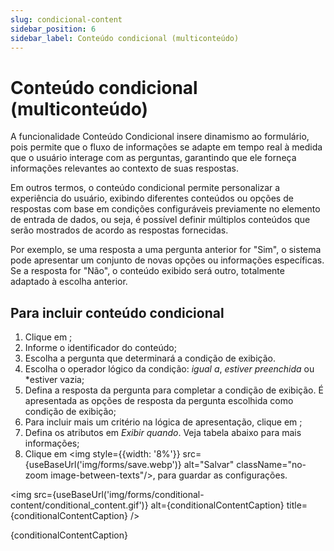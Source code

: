 ```yaml
---
slug: condicional-content
sidebar_position: 6
sidebar_label: Conteúdo condicional (multiconteúdo)
---
```



# Conteúdo condicional (multiconteúdo)

A funcionalidade Conteúdo Condicional insere dinamismo ao formulário, pois permite que o fluxo de informações se adapte
em tempo real à medida que o usuário interage com as perguntas, garantindo que ele forneça informações relevantes
ao contexto de suas respostas.

Em outros termos, o conteúdo condicional permite personalizar a experiência do usuário, exibindo diferentes conteúdos ou
opções de respostas com base em condições configuráveis previamente no elemento de entrada de dados, ou seja, é possível
definir múltiplos conteúdos que serão mostrados de acordo as respostas fornecidas.

Por exemplo, se uma resposta a uma pergunta anterior for "Sim", o sistema pode apresentar um conjunto de novas opções
ou informações específicas. Se a resposta for "Não", o conteúdo exibido será outro, totalmente adaptado à escolha anterior.

## Para incluir conteúdo condicional
1. Clique em ;
2. Informe o identificador do conteúdo;
3. Escolha a pergunta que determinará a condição de exibição.
4. Escolha o operador lógico da condição: *igual a*, *estiver preenchida* ou *estiver vazia;
5. Defina a resposta da pergunta para completar a condição de exibição. É apresentada as opções de resposta da pergunta
escolhida como condição de exibição;
6. Para incluir mais um critério na lógica de apresentação, clique em ;
7. Defina os atributos em *Exibir quando*. Veja tabela abaixo para mais informações;
8. Clique em <img style={{width: '8%'}} src={useBaseUrl('img/forms/save.webp')}
alt="Salvar" className="no-zoom image-between-texts"/>, para guardar as configurações.

<img
    src={useBaseUrl('img/forms/conditional-content/conditional_content.gif')}
    alt={conditionalContentCaption}
    title={conditionalContentCaption}
/>
<p className="image-caption">{conditionalContentCaption}</p>
